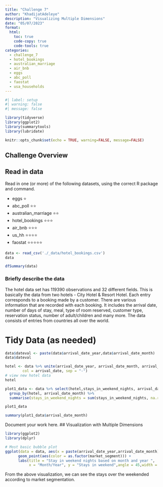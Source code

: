 ```yaml
---
title: "Challenge 7"
author: "KhadijatAdeleye"
description: "Visualizing Multiple Dimensions"
date: "05/07/2023"
format:
  html:
    toc: true
    code-copy: true
    code-tools: true
categories:
  - challenge_7
  - hotel_bookings
  - australian_marriage
  - air_bnb
  - eggs
  - abc_poll
  - faostat
  - usa_households
---
```


```r
#| label: setup
#| warning: false
#| message: false

library(tidyverse)
library(ggplot2)
library(summarytools)
library(lubridate)

knitr::opts_chunk$set(echo = TRUE, warning=FALSE, message=FALSE)
```

## Challenge Overview

## Read in data

Read in one (or more) of the following datasets, using the correct R package and command.

  - eggs ⭐
  - abc_poll ⭐⭐
  - australian_marriage ⭐⭐
  - hotel_bookings ⭐⭐⭐
  - air_bnb  ⭐⭐⭐
  - us_hh ⭐⭐⭐⭐
  - faostat ⭐⭐⭐⭐⭐

```r
data <- read_csv('./_data/hotel_bookings.csv')
data
```
```r
dfSummary(data)

```

### Briefly describe the data
The hotel data set has 119390 observations and 32 different fields. This is basically the data from two hotels - City Hotel & Resort Hotel. Each entry corresponds to a booking made by a customer. There are various information that are recorded with each booking. It includes the arrival date, number of days of stay, meal, type of room reserved, customer type, reservation status, number of adult/children and many more. The data consists of entries from countries all over the world.

# Tidy Data (as needed)
```r
data$dateval <- paste(data$arrival_date_year,data$arrival_date_month)
data$dateval
```

```r
hotel <- data %>% unite(arrival_date_year, arrival_date_month, arrival_date_day_of_month,
        col = arrival_date, sep = "-")
# view new hotel data
hotel
```


```r
plot1_data <- data %>% select(hotel,stays_in_weekend_nights, arrival_date_month) %>%
  group_by(hotel, arrival_date_month) %>%
  summarise(stays_in_weekend_nights = sum(stays_in_weekend_nights, na.rm=TRUE))

plot1_data
```

```r
summary(plot1_data$arrival_date_month)
```

Document your work here.
## Visualization with Multiple Dimensions

```r
library(ggplot2)
library(dplyr)

# Most basic bubble plot
ggplot(data = data, aes(x = paste(arrival_date_year,arrival_date_month), y = stays_in_weekend_nights)) +
      geom_point(aes(color = as.factor(market_segment))) +
      labs(title = "Stay in weekend nights based on month and year ",
           x = "Month/Year", y = "Stays in weekend",angle = 45,width = 1000, height=1000)
```
From the above visualization, we can see the stays over the weekended according to market segmentation.


